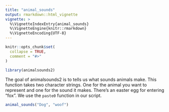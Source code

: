 ```yaml
---
title: "animal_sounds"
output: rmarkdown::html_vignette
vignette: >
  %\VignetteIndexEntry{animal_sounds}
  %\VignetteEngine{knitr::rmarkdown}
  %\VignetteEncoding{UTF-8}
---
```


```r
knitr::opts_chunk$set(
  collapse = TRUE,
  comment = "#>"
)
```

```r
library(animalsounds2)
```

The goal of animalsounds2 is to tells us what sounds animals make.
This function takes two character strings. One for the animal you want to represent and one for the sound it makes. There's an easter egg for 
entering "fox". We use the `paste0` function in our script.

```r
animal_sounds("Dog", "woof")
```
